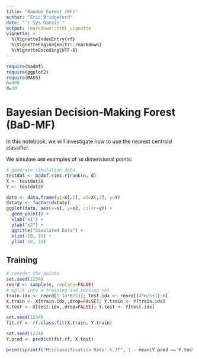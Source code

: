 ```yaml
---
title: "Random Forest (RF)"
author: "Eric Bridgeford"
date: "`r Sys.Date()`"
output: rmarkdown::html_vignette
vignette: >
  %\VignetteIndexEntry{rf}
  %\VignetteEngine{knitr::rmarkdown}
  %\VignetteEncoding{UTF-8}
---
```


```r
require(badmf)
require(ggplot2)
require(MASS)
n=400
d=30
```

# Bayesian Decision-Making Forest (BaD-MF)

In this notebook, we will investigate how to use the nearest centroid classifier.

We simulate `400` examples of `30` dimensional points:

```r
# generate simulation data
testdat <- badmf.sims.rtrunk(n, d)
X <- testdat$X
Y <- testdat$Y

data <- data.frame(x1=X[,1], x2=X[,2], y=Y)
data$y <- factor(data$y)
ggplot(data, aes(x=x1, y=x2, color=y)) +
  geom_point() +
  xlab("x1") +
  ylab("x2") +
  ggtitle("Simulated Data") +
  xlim(-10, 10) +
  ylim(-10, 10)
```

## Training

```r
# reorder the points
set.seed(1234)
reord <- sample(n, replace=FALSE)
# split into a training and testing set
train.idx <- reord[1:(4*n/5)]; test.idx <- reord[(4*n/5+1):n]
X.train <- X[train.idx,,drop=FALSE]; Y.train <- Y[train.idx]
X.test <- X[test.idx,,drop=FALSE]; Y.test <- Y[test.idx]

set.seed(1234)
fit.rf <- rf.class.fit(X.train, Y.train)
```

```r
set.seed(1234)
Y.pred <- predict(fit.rf, X.test)

print(sprintf("Misclassification Rate: %.3f", 1 - mean(Y.pred == Y.test)))
```
